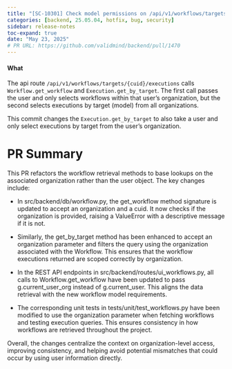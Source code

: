 ```yaml
---
title: "[SC-10301] Check model permissions on /api/v1/workflows/targets/{cuid}/executions"
categories: [backend, 25.05.04, hotfix, bug, security]
sidebar: release-notes
toc-expand: true
date: "May 23, 2025"
# PR URL: https://github.com/validmind/backend/pull/1470
---
```

#### What
The api route `/api/v1/workflows/targets/{cuid}/executions` calls `Workflow.get_workflow` and `Execution.get_by_target`. The first call passes the user and only selects workflows within that user's organization, but the second selects executions by target (model) from all organizations.

This commit changes the `Execution.get_by_target` to also take a user and only select executions by target from the user's organization.

# PR Summary

This PR refactors the workflow retrieval methods to base lookups on the associated organization rather than the user object. The key changes include:

- In src/backend/db/workflow.py, the get_workflow method signature is updated to accept an organization and a cuid. It now checks if the organization is provided, raising a ValueError with a descriptive message if it is not.

- Similarly, the get_by_target method has been enhanced to accept an organization parameter and filters the query using the organization associated with the Workflow. This ensures that the workflow executions returned are scoped correctly by organization.

- In the REST API endpoints in src/backend/routes/ui_workflows.py, all calls to Workflow.get_workflow have been updated to pass g.current_user_org instead of g.current_user. This aligns the data retrieval with the new workflow model requirements.

- The corresponding unit tests in tests/unit/test_workflows.py have been modified to use the organization parameter when fetching workflows and testing execution queries. This ensures consistency in how workflows are retrieved throughout the project.

Overall, the changes centralize the context on organization-level access, improving consistency, and helping avoid potential mismatches that could occur by using user information directly.
